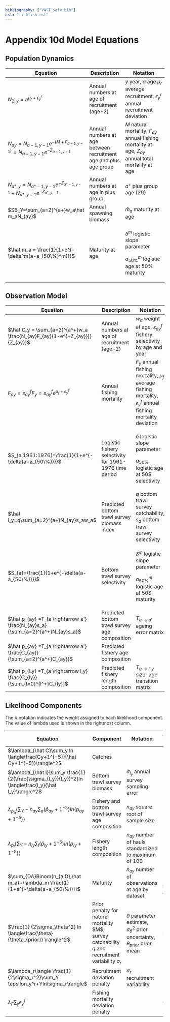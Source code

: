```yaml
---
bibliography: ["VAST_safe.bib"]   
csl: "fishfish.csl"
---
```


# Appendix 10d Model Equations {#appxeqs}

## Population Dynamics

+-------------------------------------------------------------------------+------------------------------------------------------------------+---------------------------------------------------------------------------------------------------------+
| Equation                                                                | Description                                                      | Notation                                                                                                |
+=========================================================================+==================================================================+=========================================================================================================+
| $N_{2,y}=e^{\mu_r+\epsilon_y^r}$                                        | Annual numbers at age of recruitment (age-2)                     | $y$ year, $a$ age $\mu_r$ average recruitment, $\epsilon_y^r$ annual recruitment deviation              |
+-------------------------------------------------------------------------+------------------------------------------------------------------+---------------------------------------------------------------------------------------------------------+
| $N_{ay}=N_{a-1,y-1}e^{-(M+F_{a-1,y-1})}=N_{a-1,y-1}e^{-Z_{a-1,y-1}}$    | Annual numbers at age between recruitment age and plus age group | $M$ natural mortality, $F_{ay}$ annual fishing mortality at age, $Z_{ay}$ annual total mortality at age |
+-------------------------------------------------------------------------+------------------------------------------------------------------+---------------------------------------------------------------------------------------------------------+
| $N_{a^+,y}=N_{a^+-1,y-1}e^{-Z_{a^+-1,y-1}}+N_{a^+,y-1}e^{-Z_{a^+,y-1}}$ | Annual numbers at age in plus group                              | $a^+$ plus group age (29)                                                                               |
+-------------------------------------------------------------------------+------------------------------------------------------------------+---------------------------------------------------------------------------------------------------------+
| $SB_Y=\sum_{a=2}^{a+}w_a\hat m_aN_{ay}$                                 | Annual spawning biomass                                          | $\hat m_a$ maturity at age                                                                              |
+-------------------------------------------------------------------------+------------------------------------------------------------------+---------------------------------------------------------------------------------------------------------+
| $\hat m_a = \frac{1}{1+e^{-\delta^m(a-a_{50\%}^m)}}$                    | Maturity at age                                                  | $\delta^m$ logistic slope parameter                                                                     |
|                                                                         |                                                                  |                                                                                                         |
|                                                                         |                                                                  | $a_{50\%}^m$ logistic age at 50% maturity                                                               |
+-------------------------------------------------------------------------+------------------------------------------------------------------+---------------------------------------------------------------------------------------------------------+

## Observation Model

+---------------------------------------------------------------------------------+--------------------------------------------------------+----------------------------------------------------------------------------------------------------------------------+
| Equation                                                                        | Description                                            | Notation                                                                                                             |
+=================================================================================+========================================================+======================================================================================================================+
| $\hat C_y = \sum_{a=2}^{a^+}w_a \frac{N_{ay}F_{ay}(1-e^{-Z_{ay}})}{Z_{ay}}$     | Annual numbers at age of recruitment (age-2)           | $w_a$ weight at age, $s_{ay}^f$ fishery selectivity by age and year                                                  |
+---------------------------------------------------------------------------------+--------------------------------------------------------+----------------------------------------------------------------------------------------------------------------------+
| $F_{ay}=s^f_{ay}F_y=s^f_{ay}e^{\mu_f+\epsilon_y^f}$                             | Annual fishing mortality                               | $F_y$ annual fishing mortality, $\mu_f$ average fishing mortality, $\epsilon_y^f$ annual fishing mortality deviation |
+---------------------------------------------------------------------------------+--------------------------------------------------------+----------------------------------------------------------------------------------------------------------------------+
| $S_{a,1961:1976}=\frac{1}{1+e^{-\delta(a-a_{50\%})}}$                           | Logistic fishery selectivity for 1961-1976 time period | $\delta$ logistic slope parameter                                                                                    |
|                                                                                 |                                                        |                                                                                                                      |
|                                                                                 |                                                        | $a_{50\%}$ logistic age at 50\$ selectivity                                                                          |
+---------------------------------------------------------------------------------+--------------------------------------------------------+----------------------------------------------------------------------------------------------------------------------+
| $\hat I_y=q\sum_{a=2}^{a+}N_{ay}s_aw_a$                                         | Predicted bottom trawl survey biomass index            | $q$ bottom trawl survey catchability, $s_a$ bottom trawl survey selectivity                                          |
+---------------------------------------------------------------------------------+--------------------------------------------------------+----------------------------------------------------------------------------------------------------------------------+
| $S_{a}=\frac{1}{1+e^{-\delta(a-a_{50\%})}}$                                     | Bottom trawl survey selectivity                        | $\delta^m$ logistic slope parameter                                                                                  |
|                                                                                 |                                                        |                                                                                                                      |
|                                                                                 |                                                        | $a_{50\%}^m$ logistic age at 50\$ maturity                                                                           |
+---------------------------------------------------------------------------------+--------------------------------------------------------+----------------------------------------------------------------------------------------------------------------------+
| $\hat p_{ay} =T_{a \rightarrow a'} \frac{N_{ay}s_a}{\sum_{a=2}^{a^+}N_{ay}s_a}$ | Predicted bottom trawl survey age composition          | $T_{a \rightarrow a'}$ ageing error matrix                                                                           |
+---------------------------------------------------------------------------------+--------------------------------------------------------+----------------------------------------------------------------------------------------------------------------------+
| $\hat p_{ay} =T_{a \rightarrow a'} \frac{C_{ay}}{\sum_{a=2}^{a^+}C_{ay}}$       | Predicted fishery age composition                      |                                                                                                                      |
+---------------------------------------------------------------------------------+--------------------------------------------------------+----------------------------------------------------------------------------------------------------------------------+
| $\hat p_{Ly} =T_{a \rightarrow l,y} \frac{C_{ly}}{\sum_{l=0}^{l^+}C_{ly}}$      | Predicted fishery length composition                   | $T_{a \rightarrow l,y}$ size-age transition matrix                                                                   |
+---------------------------------------------------------------------------------+--------------------------------------------------------+----------------------------------------------------------------------------------------------------------------------+

## Likelihood Components

The $\lambda$ notation indicates the weight assigned to each likelihood component. The value of lambda used is shown in the rightmost column.

+---------------------------------------------------------------------------------------------------------+-----------------------------------------------------------------------------------------------------------+-------------------------------------------------------------------------------------------------+-------------------------------------+
| Equation                                                                                                | Component                                                                                                 | Notation                                                                                        | Component weight                    |
+=========================================================================================================+===========================================================================================================+=================================================================================================+=====================================+
| $\lambda_{\hat C}\sum_y ln \langle\frac{Cy+1^{-5}}{\hat Cy+1^{-5}}\rangle^2$                            | Catches                                                                                                   |                                                                                                 | 50                                  |
+---------------------------------------------------------------------------------------------------------+-----------------------------------------------------------------------------------------------------------+-------------------------------------------------------------------------------------------------+-------------------------------------+
| $\lambda_{\hat I}\sum_y \frac{1}{2(\frac{\sigma_{I_y}}{I_y})^2}ln \langle\frac{I_y}{\hat I_y}\rangle^2$ | Bottom trawl survey biomass                                                                               | $\sigma_{I_y}$ annual survey sampling error                                                     | 1                                   |
+---------------------------------------------------------------------------------------------------------+-----------------------------------------------------------------------------------------------------------+-------------------------------------------------------------------------------------------------+-------------------------------------+
| $\lambda_{\hat p_a} \langle \sum_Y -n_{ay} \sum_a( \hat p_{ay}+1^{-5})ln(p_{ay}+1^{-5}) \rangle$        | Fishery and bottom trawl survey age composition                                                           | $n_{ay}$ square root of sample size                                                             | 1                                   |
+---------------------------------------------------------------------------------------------------------+-----------------------------------------------------------------------------------------------------------+-------------------------------------------------------------------------------------------------+-------------------------------------+
| $\lambda_{\hat p_l} \langle \sum_Y -n_{ly} \sum_l( \hat p_{ly}+1^{-5})ln(p_{ly}+1^{-5}) \rangle$        | Fishery length composition                                                                                | $n_{ay}$ number of hauls standardized to maximum of 100                                         | 1                                   |
+---------------------------------------------------------------------------------------------------------+-----------------------------------------------------------------------------------------------------------+-------------------------------------------------------------------------------------------------+-------------------------------------+
| $\sum_{DA}Binom(n_{a,D},\hat m_a)+\lambda_m \frac{1}{1+e^{-\delta(a-a_{50\%})}}$                        | Maturity                                                                                                  | $n_{ay}$ number of observations at age by dataset                                               | 1000 (penalty on maturity at age 0) |
+---------------------------------------------------------------------------------------------------------+-----------------------------------------------------------------------------------------------------------+-------------------------------------------------------------------------------------------------+-------------------------------------+
| $\frac{1} {2\sigma_\theta^2} ln \langle\frac{\theta}{\theta_{prior}} \rangle^2$                         | Prior penalty for natural mortality \$M\$, survey catchability $q$ and recruitment variability $\sigma_r$ | $\theta$ parameter estimate, $\sigma_{\theta}^2$ prior uncertainty, $\theta_{prior}$ prior mean | N/A                                 |
+---------------------------------------------------------------------------------------------------------+-----------------------------------------------------------------------------------------------------------+-------------------------------------------------------------------------------------------------+-------------------------------------+
| $\lambda_r\langle \frac{1}{2\sigma_r^2}\sum_Y \epsilon_y^r+Yln\sigma_r\rangle$                          | Recruitment deviation penalty                                                                             | $\sigma_r$ recruitment variability                                                              | 1                                   |
+---------------------------------------------------------------------------------------------------------+-----------------------------------------------------------------------------------------------------------+-------------------------------------------------------------------------------------------------+-------------------------------------+
| $\lambda_{F}\sum_y \epsilon_y^f$                                                                        | Fishing mortality deviation penalty                                                                       |                                                                                                 | 0.1                                 |
+---------------------------------------------------------------------------------------------------------+-----------------------------------------------------------------------------------------------------------+-------------------------------------------------------------------------------------------------+-------------------------------------+
